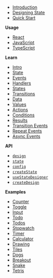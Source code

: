 - [Introduction](/)
- [Designing State](/designing-state)
- [Quick Start](/docs/quick-start)

**Usage**

- [React](/docs/usage/react)
- [JavaScript](/docs/usage/javascript)
- [TypeScript](/docs/usage/typescript)

**Learn**

- [Intro](/docs/learn/intro)
- [State](/docs/learn/state)
- [Events](/docs/learn/events)
- [Handlers](/docs/learn/event-handlers)
- [States](/docs/learn/states)
- [Transitions](/docs/learn/transitions)
- [Data](/docs/learn/data)
- [Values](/docs/learn/values)
- [Actions](/docs/learn/actions)
- [Conditions](/docs/learn/conditions)
- [Results](/docs/learn/results)
- [Transition Events](/docs/learn/transition-events)
- [Repeat Events](/docs/learn/repeat-events)
- [Async Events](/docs/learn/async-events)

**API**

- [`design`](/docs/api/design)
- [`state`](/docs/api/state)
- [`config`](/docs/api/config)
- [`createState`](/docs/api/createState)
- [`useStateDesigner`](/docs/api/useStateDesigner)
- [`createDesign`](/docs/api/createDesign)

**Examples**

- [Counter](/examples/counter)
- [Toggle](/examples/toggle)
- [Input](/examples/input)
- [Todo](/examples/todo)
- [Todos](/examples/todos)
- [Stopwatch](/examples/stopwatch)
- [Timer](/examples/timer)
- [Calculator](/examples/calculator)
- [Drawing](/examples/drawing)
- [Tiles](/examples/tiles)
- [Dogs](/examples/dogs)
- [Breakout](/examples/breakout)
- [Snake](/examples/snake)
- [Tetris](/examples/tetris)
